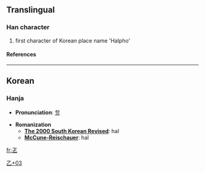 ==Translingual==
===Han character===
{{Han char|rad=乙|as=03|sn=4|four=|canj=一卜弓 (MYN)}}
# first character of Korean place name 'Halpho'
====References====
{{Han ref|kx=0084.071|dj=0171.030|hdz=10051.101|uh=4E64|ud=20068}}

----
==Korean==
===Hanja===

* '''Pronunciation''': [[할]]

* '''Romanization'''
** '''[[The 2000 South Korean Revised Romanization|The 2000 South Korean Revised]]''': hal
** '''[[McCune-Reischauer]]''': hal


[[Category:Korean-only CJKV Characters|乙+03]]

[[fr:乤]]